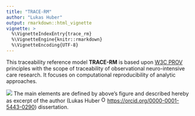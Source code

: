 ```yaml
---
title: "TRACE-RM"
author: "Lukas Huber"
output: rmarkdown::html_vignette
vignette: >
  %\VignetteIndexEntry{trace_rm}
  %\VignetteEngine{knitr::rmarkdown}
  %\VignetteEncoding{UTF-8}
---
```


This traceability reference model **TRACE-RM** is based upon [W3C PROV](https://www.w3.org/TR/prov-overview/) principles with the scope of traceability of observational neuro-intensive care research. It focuses on computational reproducibility of analytic approaches.

![](../man/figures/trace-rm.png)
The main elements are defined by above's figure and described hereby as excerpt of the author (Lukas Huber <a href="https://orcid.org/0000-0001-5443-0290"><img alt="ORCID logo" src="https://info.orcid.org/wp-content/uploads/2019/11/orcid_16x16.png" width="16" height="16" />https://orcid.org/0000-0001-5443-0290</a>) dissertation.

